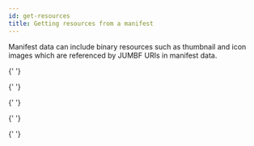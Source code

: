 ```yaml
---
id: get-resources
title: Getting resources from a manifest
---
```




Manifest data can include binary resources such as thumbnail and icon images which are referenced by JUMBF URIs in manifest data.

<Tabs groupId="programming-lang">

{' '}
<TabItem value="js" label="JavaScript" default>
  <JSGetResources name="js-read" />
</TabItem>

{' '}
<TabItem value="python" label="Python" default>
  <PythonGetResources name="python-read" />
</TabItem>

{' '}
<TabItem value="node" label="Node.js">
  <NodeGetResources name="node-read" />
</TabItem>

{' '}
<TabItem value="cpp" label="C++">
  <CppGetResources name="cpp-read" />
</TabItem>

{' '}
<TabItem value="rust" label="Rust">
  <RustGetResources name="rust-read" />
</TabItem>

</Tabs>
